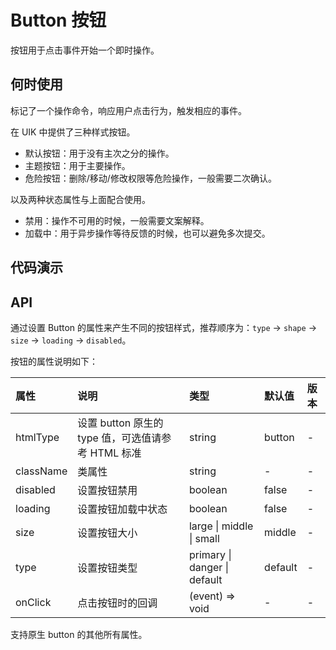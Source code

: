



# Button 按钮

按钮用于点击事件开始一个即时操作。

## 何时使用

标记了一个操作命令，响应用户点击行为，触发相应的事件。

在 UIK 中提供了三种样式按钮。

-   默认按钮：用于没有主次之分的操作。
-   主题按钮：用于主要操作。
-   危险按钮：删除/移动/修改权限等危险操作，一般需要二次确认。

以及两种状态属性与上面配合使用。

-   禁用：操作不可用的时候，一般需要文案解释。
-   加载中：用于异步操作等待反馈的时候，也可以避免多次提交。

## 代码演示

<CodeWrapper>
    <CodeBox title="按钮大小" desc={descSize} code={codeSize}>
        <DemoSize />
    </CodeBox>
    <CodeBox title="按钮类型" desc={descType} code={codeType}>
        <DemoType />
    </CodeBox>
    <CodeBox title="按钮状态" desc={descStatus} code={codeStatus}>
        <DemoStatus />
    </CodeBox>
</CodeWrapper>

## API

通过设置 Button 的属性来产生不同的按钮样式，推荐顺序为：`type` -> `shape` -> `size` -> `loading` -> `disabled`。

按钮的属性说明如下：

<!-- 给table设置外部className 下方需要留空一行（不然mdx解析会出错） -->

<div className="api">

| 属性      | 说明                                               | 类型                         | 默认值  | 版本 |
| :-------- | :------------------------------------------------- | :--------------------------- | :------ | :--- |
| htmlType  | 设置 button 原生的 type 值，可选值请参考 HTML 标准 | string                       | button  | -    |
| className | 类属性                                             | string                       | -       | -    |
| disabled  | 设置按钮禁用                                       | boolean                      | false   | -    |
| loading   | 设置按钮加载中状态                                 | boolean                      | false   | -    |
| size      | 设置按钮大小                                       | large \| middle \| small     | middle  | -    |
| type      | 设置按钮类型                                       | primary \| danger \| default | default | -    |
| onClick   | 点击按钮时的回调                                   | (event) => void              | -       | -    |

</div>

支持原生 button 的其他所有属性。
